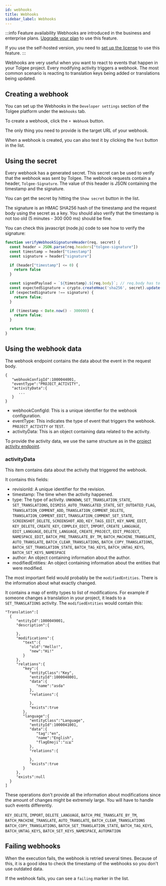 ```yaml
---
id: webhooks
title: Webhooks
sidebar_label: Webhooks
---
```

:::info Feature availability
Webhooks are introduced in the business and enterprise plans. [Upgrade your plan](https://tolgee.io/pricing) to use this feature.

If you use the self-hosted version, you need to [set up the license](/platform/self_hosting/licensing) to use this feature.
:::


Webhooks are very useful when you want to react to events that happen in your Tolgee project.
Every modifying activity triggers a webhook. The most common scenario is reacting to translation keys being added
or translations being updated.

<ScreenshotWrapper src="/img/docs/platform/webhooks/webhooks.png" alt="Webhooks" />

## Creating a webhook

You can set up the Webhooks in the `Developer settings` section of the Tolgee platform under the `Webhooks` tab.

To create a webhook, click the `+ Webhook` button.

The only thing you need to provide is the target URL of your webhook.

<ScreenshotWrapper src="/img/docs/platform/webhooks/create_form.png" alt="Create webbhook form" />

When a webhook is created, you can also test it by clicking the `Test` button in the list.

## Using the secret

Every webhook has a generated secret. This secret can be used to verify that the webhook was sent by Tolgee.
The webhook requests contain a header, `Tolgee-Signature`. The value of this header is JSON containing the
timestamp and the signature.

You can get the secret by hitting the `Show secret` button in the list.

The signature is an HMAC SHA256 hash of the timestamp and the request body using the secret as a key. You should also
verify that the timestamp is not too old (5 minutes - 300 000 ms) should be fine.

You can check this javascript (node.js) code to see how to verify the signature:

```javascript
function verifyWebhookSignatureHeader(req, secret) {
  const header = JSON.parse(req.headers["tolgee-signature"])
  const timestamp = header["timestamp"]
  const signature = header["signature"]

  if (header["timestamp"] <= 0) {
    return false
  }

  const signedPayload = `${timestamp}.${req.body}`; // req.body has to be string!!
  const expectedSignature = crypto.createHmac('sha256', secret).update(signedPayload).digest('hex');
  if (expectedSignature !== signature) {
    return false;
  }

  if (timestamp < Date.now() - 300000) {
    return false;
  }

  return true;
}
```

## Using the webhook data
The webhook endpoint contains the data about the event in the request body.

```
{
   "webhookConfigId":1000044001,
   "eventType":"PROJECT_ACTIVITY",
   "activityData":{
      ...
   }
}
```

- webhookConfigId: This is a unique identifier for the webhook configuration.
- eventType: This indicates the type of event that triggers the webhook. `PROJECT_ACTIVITY` or `TEST`.
- activityData: This is an object containing data related to the activity.

To provide the activity data, we use the same structure as in the
[project activity endpoint](/api/get-activity).

### activityData
This item contains data about the activity that triggered the webhook.

It contains this fields:

- revisionId: A unique identifier for the revision.
- timestamp: The time when the activity happened.
- type: The type of activity. `UNKNOWN`, `SET_TRANSLATION_STATE`, `SET_TRANSLATIONS`,
`DISMISS_AUTO_TRANSLATED_STATE`, `SET_OUTDATED_FLAG`, `TRANSLATION_COMMENT_ADD`, `TRANSLATION_COMMENT_DELETE`, `TRANSLATION_COMMENT_EDIT`, `TRANSLATION_COMMENT_SET_STATE`, `SCREENSHOT_DELETE`, `SCREENSHOT_ADD`, `KEY_TAGS_EDIT`, `KEY_NAME_EDIT`, `KEY_DELETE`, `CREATE_KEY`, `COMPLEX_EDIT`, `IMPORT`, `CREATE_LANGUAGE`, `EDIT_LANGUAGE`, `DELETE_LANGUAGE`, `CREATE_PROJECT`, `EDIT_PROJECT`, `NAMESPACE_EDIT`, `BATCH_PRE_TRANSLATE_BY_TM`, `BATCH_MACHINE_TRANSLATE`, `AUTO_TRANSLATE`, `BATCH_CLEAR_TRANSLATIONS`, `BATCH_COPY_TRANSLATIONS`, `BATCH_SET_TRANSLATION_STATE`, `BATCH_TAG_KEYS`, `BATCH_UNTAG_KEYS`, `BATCH_SET_KEYS_NAMESPACE`
- author: An object containing information about the author.
- modifiedEntities: An object containing information about the entities that were modified.

The most important field would probably be the `modifiedEntities`. There is the information about what exactly changed.

It contains a map of entity types to list of modifications. For example if someone changes a translation in your project,
it leads to a `SET_TRANSLATIONS` activity. The `modifiedEntities` would contain this:

```
"Translation":[
  {
     "entityId":1000049001,
     "description":{

     },
     "modifications":{
        "text":{
           "old":"Hello!",
           "new":"Hi!"
        }
     },
     "relations":{
        "key":{
           "entityClass":"Key",
           "entityId":1000048001,
           "data":{
              "name":"asda"
           },
           "relations":{

           },
           "exists":true
        },
        "language":{
           "entityClass":"Language",
           "entityId":1000041001,
           "data":{
              "tag":"en",
              "name":"English",
              "flagEmoji":"🇬🇧"
           },
           "relations":{

           },
           "exists":true
        }
     },
     "exists":null
  }
]
```

These operations don't provide all the information about modifications since the amount of changes might be extremely large. You will have to handle such events differently.

`KEY_DELETE`, `IMPORT`, `DELETE_LANGUAGE`, `BATCH_PRE_TRANSLATE_BY_TM`, `BATCH_MACHINE_TRANSLATE`, `AUTO_TRANSLATE`, `BATCH_CLEAR_TRANSLATIONS
BATCH_COPY_TRANSLATIONS`, `BATCH_SET_TRANSLATION_STATE`, `BATCH_TAG_KEYS`, `BATCH_UNTAG_KEYS`, `BATCH_SET_KEYS_NAMESPACE`, `AUTOMATION`

## Failing webhooks
When the execution fails, the webhook is retried several times. Because of this, it is a good idea to check the timestamp
of the webhooks so you don't use outdated data.

If the webhook fails, you can see a `failing` marker in the list.

<ScreenshotWrapper src="/img/docs/platform/webhooks/failing.png" alt="Webhook failing" />
